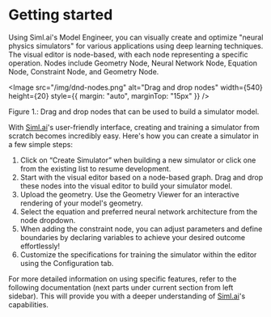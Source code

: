 
# Getting started

Using Siml.ai's Model Engineer, you can visually create and optimize "neural physics simulators" for various applications using deep learning techniques. The visual editor is node-based, with each node representing a specific operation. Nodes include Geometry Node, Neural Network Node, Equation Node, Constraint Node, and Geometry Node. 

<Image
  src="/img/dnd-nodes.png"
  alt="Drag and drop nodes"
  width={540}
  height={20}
  style={{ margin: "auto", marginTop: "15px" }}
/>
<figcaption
  style={{ textAlign: "center", fontSize: "0.7rem", marginBottom: "1rem" }}
>
  Figure 1.: Drag and drop nodes that can be used to build a simulator model.
</figcaption>

With [Siml.ai](http://siml.ai/)'s user-friendly interface, creating and training a simulator from scratch becomes incredibly easy. Here's how you can create a simulator in a few simple steps:

1. Click on “Create Simulator” when building a new simulator or click one from the existing list to resume development.
2. Start with the visual editor based on a node-based graph. Drag and drop these nodes into the visual editor to build your simulator model. 
3. Upload the geometry. Use the Geometry Viewer for an interactive rendering of your model's geometry.
4. Select the equation and preferred neural network architecture from the node dropdown. 
5. When adding the constraint node, you can adjust parameters and define boundaries by declaring variables to achieve your desired outcome effortlessly!
6. Customize the specifications for training the simulator within the editor using the Configuration tab.

For more detailed information on using specific features, refer to the following documentation (next parts under current section from left sidebar). This will provide you with a deeper understanding of [Siml.ai](http://siml.ai/)'s capabilities.
